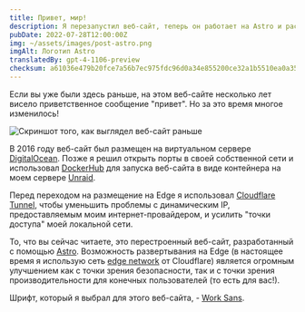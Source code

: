 ```yaml
---
title: Привет, мир!
description: Я перезапустил веб-сайт, теперь он работает на Astro и распространяется по Edge!
pubDate: 2022-07-28T12:00:00Z
img: ~/assets/images/post-astro.png
imgAlt: Логотип Astro
translatedBy: gpt-4-1106-preview
checksum: a61036e479b20fce7a56b7ec975fdc96d0a34e855200ce32a1b5510ea0a35f45
---
```



Если вы уже были здесь раньше, на этом веб-сайте несколько лет висело приветственное сообщение "привет". Но за это время многое изменилось!

<Image src={OldWebsiteImage} alt="Скриншот того, как выглядел веб-сайт раньше" format="webp" />

В 2016 году веб-сайт был размещен на виртуальном сервере [DigitalOcean](https://digitalocean.com). Позже я решил открыть порты в своей собственной сети и использовал [DockerHub](https://hub.docker.com/r/barrenechea/barrenechea-website) для запуска веб-сайта в виде контейнера на моем сервере [Unraid](https://unraid.net).

Перед переходом на размещение на Edge я использовал [Cloudflare Tunnel](https://www.cloudflare.com/products/tunnel/), чтобы уменьшить проблемы с динамическим IP, предоставляемым моим интернет-провайдером, и усилить "точки доступа" моей локальной сети.

То, что вы сейчас читаете, это перестроенный веб-сайт, разработанный с помощью [Astro](https://astro.build). Возможность развертывания на Edge (в настоящее время я использую сеть [edge network](https://www.cloudflare.com/learning/cdn/glossary/edge-server/) от Cloudflare) является огромным улучшением как с точки зрения безопасности, так и с точки зрения производительности для конечных пользователей (то есть для вас!).

Шрифт, который я выбрал для этого веб-сайта, - [Work Sans](https://fonts.google.com/specimen/Work+Sans).
